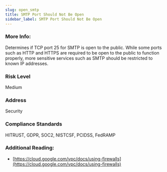 ```yaml
---
slug: open_smtp
title: SMTP Port Should Not Be Open
sidebar_label: SMTP Port Should Not Be Open
---
```


### More Info:

Determines if TCP port 25 for SMTP is open to the public. While some ports such as HTTP and HTTPS are required to be open to the public to function properly, more sensitive services such as SMTP should be restricted to known IP addresses.

### Risk Level

Medium

### Address

Security

### Compliance Standards

HITRUST, GDPR, SOC2, NISTCSF, PCIDSS, FedRAMP

### Additional Reading:

- [https://cloud.google.com/vpc/docs/using-firewalls](https://cloud.google.com/vpc/docs/using-firewalls) 

